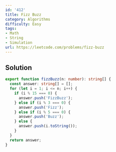 ```yaml
---
id: '412'
title: Fizz Buzz
category: Algorithms
difficulty: Easy
tags:
- Math
- String
- Simulation
url: https://leetcode.com/problems/fizz-buzz
---
```


## Solution

```typescript filename="solution.ts" copy
export function fizzBuzz(n: number): string[] {
  const answer: string[] = [];
  for (let i = 1; i <= n; i++) {
    if (i % 15 === 0) {
      answer.push('FizzBuzz');
    } else if (i % 3 === 0) {
      answer.push('Fizz');
    } else if (i % 5 === 0) {
      answer.push('Buzz');
    } else {
      answer.push(i.toString());
    }
  }
  return answer;
}
```

